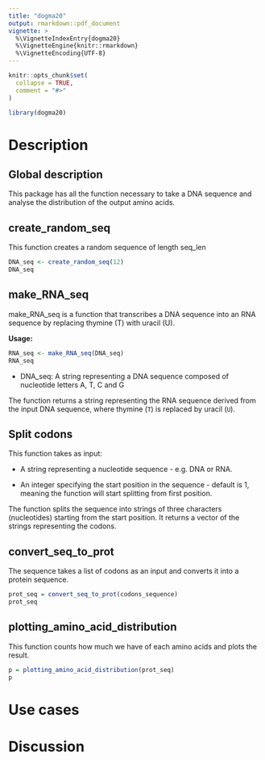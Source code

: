 ```yaml
---
title: "dogma20"
output: rmarkdown::pdf_document
vignette: >
  %\VignetteIndexEntry{dogma20}
  %\VignetteEngine{knitr::rmarkdown}
  %\VignetteEncoding{UTF-8}
---
```


```r
knitr::opts_chunk$set(
  collapse = TRUE,
  comment = "#>"
)
```

```r
library(dogma20)
```

# Description

## Global description

This package has all the function necessary to take a DNA sequence and analyse the distribution of the output amino acids.

## create_random_seq

This function creates a random sequence of length seq_len

```r
DNA_seq <- create_random_seq(12)
DNA_seq
```

## make_RNA_seq

make_RNA_seq is a function that transcribes a DNA sequence into an RNA sequence by replacing thymine (T) with uracil (U).

**Usage:**

```r
RNA_seq <- make_RNA_seq(DNA_seq)
RNA_seq
```

-   DNA_seq: A string representing a DNA sequence composed of nucleotide letters A, T, C and G

The function returns a string representing the RNA sequence derived from the input DNA sequence, where thymine (`T`) is replaced by uracil (`U`).

## Split codons

This function takes as input:

-   A string representing a nucleotide sequence - e.g. DNA or RNA.

-   An integer specifying the start position in the sequence - default is 1, meaning the function will start splitting from first position.

The function splits the sequence into strings of three characters (nucleotides) starting from the start position. It returns a vector of the strings representing the codons.

## convert_seq_to_prot

The sequence takes a list of codons as an input and converts it into a protein sequence.

```r
prot_seq = convert_seq_to_prot(codons_sequence)
prot_seq
```

## plotting_amino_acid_distribution

This function counts how much we have of each amino acids and plots the result.

```r
p = plotting_amino_acid_distribution(prot_seq)
p
```

# Use cases

# Discussion
